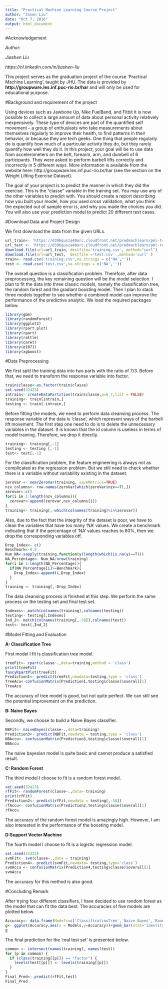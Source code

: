 ---
title: "Practical Machine Learning Course Project"
author: "Jason Liu"
date: "Oct 7, 2016"
output: html_document
---

#Acknowledgement

*Author:*

*Jiashen Liu*

*https://nl.linkedin.com/in/jiashen-liu*

This project serves as the graduation project of the course 'Practical Machine Learning', taught by JHU. The data is provided by **http://groupware.les.inf.puc-rio.br/har** and will only be used for educational purpose. 

#Background and requirement of the project

Using devices such as Jawbone Up, Nike FuelBand, and Fitbit it is now possible to collect a large amount of data about personal activity relatively inexpensively. These type of devices are part of the quantified self movement – a group of enthusiasts who take measurements about themselves regularly to improve their health, to find patterns in their behavior, or because they are tech geeks. One thing that people regularly do is quantify how much of a particular activity they do, but they rarely quantify how well they do it. In this project, your goal will be to use data from accelerometers on the belt, forearm, arm, and dumbell of 6 participants. They were asked to perform barbell lifts correctly and incorrectly in 5 different ways. More information is available from the website here: http://groupware.les.inf.puc-rio.br/har (see the section on the Weight Lifting Exercise Dataset).

The goal of your project is to predict the manner in which they did the exercise. This is the "classe" variable in the training set. You may use any of the other variables to predict with. You should create a report describing how you built your model, how you used cross validation, what you think the expected out of sample error is, and why you made the choices you did. You will also use your prediction model to predict 20 different test cases.

#Download Data and Project Design

We first download the data from the given URLs.

```{r,message=FALSE,warning=FALSE}
url_train<- 'https://d396qusza40orc.cloudfront.net/predmachlearn/pml-training.csv'
url_test <- 'https://d396qusza40orc.cloudfront.net/predmachlearn/pml-testing.csv'
download.file(url=url_train, destfile='training.csv', method="curl")
download.file(url=url_test,  destfile ='test.csv' ,method='curl' )
train<- read.csv('training.csv',na.strings = c('NA',''))
test <- read.csv('test.csv',na.strings = c('NA',''))
```

The overall question is a classification problem. Therefore, after data preprocessing, the key remaining question will be the model selection. I plan to fit the data into three classic models,
namely the classification tree, the random forest and the gradiant boosting model. Then I plan to stack three models together to see whether a combined model can improve the performance of the predictive analytic. We load the required packages below.

```{r,message=FALSE, warning=FALSE}
library(gbm)
library(randomForest)
library(ggplot2)
library(rpart.plot)
library(rpart)
library(rattle)
library(caret)
library(e1071)
library(xgboost)
```

#Data Preprocessing

We first split the training data into two parts with the ratio of 7/3. Before that, we need to transform the response variable into factor.

```{r,message=FALSE,warning=FALSE}
train$classe<-as.factor(train$classe)
set.seed(32423)
intrain<- createDataPartition(train$classe,p=0.7,list = FALSE)
training<- train[intrain,]
testing <- train[-intrain,]
```

Before fitting the models, we need to perform data cleansing process. The response variable of the data is 'classe', which represent ways of the barbell lift movement. The first step one need to do is to delete the unnecessary variables in the dataset. It is known that the id column is useless in terms of model training. Therefore, we drop it directly.

```{r}
training<- training[,-1]
testing <- testing [,-1]
test<- test[,-1]
```

For the classification problem, the feature engineering is always not as complicated as the regression problem. But we still need to check whether there is a variable without variability existing in the dataset. 

```{r,message=FALSE,warning=FALSE}
zeroVar <- nearZeroVar(training, saveMetrics=TRUE)
nzv_columns<- row.names(zeroVar[which(zeroVar$nzv==T),])
zerovar<-c()
for(i in 1:length(nzv_columns)){
  zerovar<-append(zerovar,nzv_columns[i])
}
training<- training[,-which(colnames(training)%in%zerovar)]
```

Also, due to the fact that the integrity of the dataset is poor, we have to clean the variables that have too many 'NA' values. We create a benchmark indicating that if the percentage of 'NA' values reaches to 80%, then we drop the corresponding variables off.

```{r,message=FALSE,warning=FALSE}
Drop_Index<- c()
Benchmark<-0.8
Num_NA<-sapply(training,function(y)length(which(is.na(y)==T)))
NA_Percentage<- Num_NA/nrow(training)
for(i in 1:length(NA_Percentage)){
  if(NA_Percentage[i]>=Benchmark){
    Drop_Index<-append(i,Drop_Index)
  }
}
training <- training[,-Drop_Index]
```

The data cleansing process is finished at this step. We perform the same process on the testing set and final test set.

```{r,message=FALSE,warning=FALSE}
Indexes<- match(colnames(training),colnames(testing))
testing<- testing[,Indexes]
Ind_2<- match(colnames(training[,-58]),colnames(test))
test<- test[,Ind_2]
```


#Model Fitting and Evaluation

**A: Classification Tree**

First model I fit is classification tree model.

```{r,message=FALSE,warning=FALSE,fig.width=15, fig.height=20}
treeFit<- rpart(classe~.,data=training,method = 'class')
print(treeFit)
fancyRpartPlot(treeFit)
Prediction1<- predict(treeFit,newdata=testing,type = 'class')
TreeAcu<-confusionMatrix(Prediction1,testing$classe)$overall[1]
TreeAcu
```

The accuracy of tree model is good, but not quite perfect. We can still see the potential improvement on the prediction.

**B: Naive Bayes**

Secondly, we choose to build a Naive Bayes classifier.

```{r,message=FALSE,warning=FALSE}
NBFit<- naiveBayes(classe~.,data=training)
Prediction3<- predict(NBFit,newdata = testing,type = 'class')
NBAccu<- confusionMatrix(Prediction3,testing$classe)$overall[1]
NBAccu
```

The naive bayesian model is quite basic and cannot produce a satisfied result.

**C: Random Forest**

The third model I choose to fit is a random forest model.

```{r,message=FALSE,warning=FALSE}
set.seed(32423)
rfFit<- randomForest(classe~.,data= training)
print(rfFit)
Prediction2<- predict(rfFit,newdata = testing[,-58])
rfAccu<- confusionMatrix(Prediction2,testing$classe)$overall[1]
rfAccu
```

The accuracy of the random forest model is amazingly high. However, I am also interested in the performance of the boosting model.

**D:Support Vector Machine**

The fourth model I choose to fit is a logistic regression model. 

```{r,message=FALSE,warning=FALSE}
set.seed(32423)
svmFit<- svm(classe~.,data = training)
Prediction4<- predict(svmFit,newdata= testing,type='class')
svmAccu <- confusionMatrix(Prediction4,testing$classe)$overall[1]
svmAccu
```

The accuracy for this method is also good.

#Concluding Remark

After trying four different classifiers, I have decided to use random forest as the model that can fit the data best. The accuracies of five models are plotted below.

```{r,message=FALSE,warning=FALSE}
Accuracy<- data.frame(Models=c('ClassificationTree','Naive Bayes','Random Forest','Support Vector Machine'), Accuracy= c(TreeAcu,NBAccu,rfAccu,svmAccu))
g<- ggplot(Accuracy,aes(x = Models,y=Accuracy))+geom_bar(stat='identity')+theme_bw()+ggtitle('Comparison of Accuracy')
g
```

The final prediction for the 'real test set' is presented below.

```{r,message=FALSE,warning=FALSE}
common <- intersect(names(training), names(test)) 
for (p in common) { 
  if (class(training[[p]]) == "factor") { 
    levels(test[[p]]) <- levels(training[[p]]) 
  } 
}
Final_Pred<- predict(rfFit,test)
Final_Pred
```

